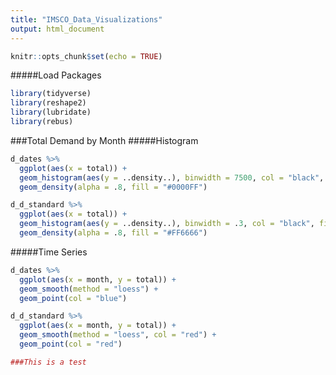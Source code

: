 ```yaml
---
title: "IMSCO_Data_Visualizations"
output: html_document
---
```


```r
knitr::opts_chunk$set(echo = TRUE)
```

#####Load Packages
```r
library(tidyverse)
library(reshape2)
library(lubridate)
library(rebus)
```

###Total Demand by Month
#####Histogram
```r
d_dates %>% 
  ggplot(aes(x = total)) +
  geom_histogram(aes(y = ..density..), binwidth = 7500, col = "black", fill = "white") +
  geom_density(alpha = .8, fill = "#0000FF")

d_d_standard %>% 
  ggplot(aes(x = total)) +
  geom_histogram(aes(y = ..density..), binwidth = .3, col = "black", fill = "white") +
  geom_density(alpha = .8, fill = "#FF6666")
```

#####Time Series
```r
d_dates %>% 
  ggplot(aes(x = month, y = total)) +
  geom_smooth(method = "loess") +
  geom_point(col = "blue")

d_d_standard %>% 
  ggplot(aes(x = month, y = total)) +
  geom_smooth(method = "loess", col = "red") +
  geom_point(col = "red")
```

```r
###This is a test
```

